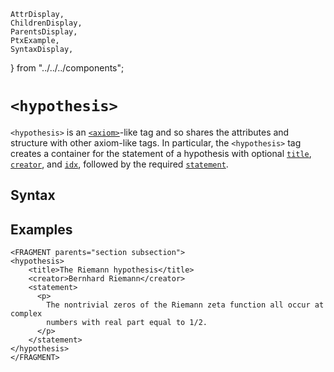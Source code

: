     AttrDisplay,
    ChildrenDisplay,
    ParentsDisplay,
    PtxExample,
    SyntaxDisplay,
} from "../../../components";

# `<hypothesis>` 

`<hypothesis>` is an [`<axiom>`](./axiom)-like tag
and so shares the attributes and structure with other axiom-like tags.
In particular, the `<hypothesis>` tag creates a container for the
statement of a hypothesis with optional [`title`](./title),
[`creator`](./creator), and [`idx`](./idx), followed by the required
[`statement`](./statement).

## Syntax

<SyntaxDisplay name="hypothesis" />

## Examples

```ptx-example
<FRAGMENT parents="section subsection">
<hypothesis>
    <title>The Riemann hypothesis</title>
    <creator>Bernhard Riemann</creator>
    <statement>
      <p>
        The nontrivial zeros of the Riemann zeta function all occur at complex
        numbers with real part equal to 1/2.
      </p>
    </statement>
</hypothesis>
</FRAGMENT>
```
